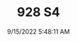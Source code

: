 ---
width: 3953
height: 5929
title: 928 S4
description: 1984 Porsche 928 S4 shot in Austin, TX.
date: 9/15/2022 5:48:11 AM
cameraMake: Sony
cameraModel: ILCE-7M3
lens: 50mm F1.4 DG HSM | Art 018
settingsfStop: f/1.8
settingsISO: ISO 50
settingsShutter: 1/50
settingsFocalLength: 50 mm
---